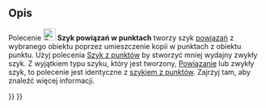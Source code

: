 <languages/>

{{Docnav/pl
|[[Draft_PointArray/pl|Szyk z punktów]]
|[[Draft_Edit/pl|Edycja]]
|[[Draft_Workbench/pl|środowisko pracy Rysunek Roboczy]]
|IconL=Draft_PointArray.svg
|IconR=Draft_Edit.svg
|IconC=Workbench_Draft.svg
}}

{{GuiCommand
|Name=Draft PointLinkArray
|Name/pl=Rysunek Roboczy: Szyk powiązań w punktach
|MenuLocation=Modyfikacja → Narzędzia szyku → Szyk powiązań w punktach
|Workbenches=[[Draft_Workbench/pl|Rysunek Roboczy]]
|Version=0.19
|SeeAlso=[[Draft_OrthoArray/pl|Szyk ortogonalny]], [[Draft_PolarArray/pl|Szyk biegunowy]], [[Draft_CircularArray/pl|Szyk kołowy]], [[Draft_PathArray/pl|Szyk po ścieżce]], [[Draft_PointArray/pl|Szyk z punktów]], [[Draft_PointLinkArray/pl|Szyk powiązań w punktach]]
}}

<span id="Description"></span>
==Opis==

Polecenie [[Image:Draft_PointLinkArray.svg|24px]] '''Szyk powiązań w punktach''' tworzy szyk [[App_Link/pl|powiązań]] z wybranego obiektu poprzez umieszczenie kopii w punktach z obiektu punktu. Użyj polecenia [[Draft_PointArray/pl|Szyk z punktów]] by stworzyć mniej wydajny zwykły szyk. Z wyjątkiem typu szyku, który jest tworzony, [[App_Link/pl|Powiązanie]] lub zwykły szyk, to polecenie jest identyczne z [[Draft_PointArray/pl|szykiem z punktów]]. Zajrzyj tam, aby znaleźć więcej informacji.


{{Docnav/pl
|[[Draft_PointArray/pl|Szyk z punktów]]
|[[Draft_Edit/pl|Edycja]]
|[[Draft_Workbench/pl|środowisko pracy Rysunek Roboczy]]
|IconL=Draft_PointArray.svg
|IconR=Draft_Edit.svg
|IconC=Workbench_Draft.svg
}}

{{Draft Tools navi{{#translation:}}}}
{{Userdocnavi{{#translation:}}}}